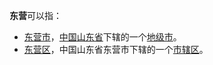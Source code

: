'''东营'''可以指：
* [[东营市|东营市]]，[[中国|中国]][[山东省|山东省]]下辖的一个[[地级市|地级市]]。
* [[东营区|东营区]]，中国山东省东营市下辖的一个[[市辖区|市辖区]]。

{{disambig|D东营|Cat=二字中国地名消歧义}}